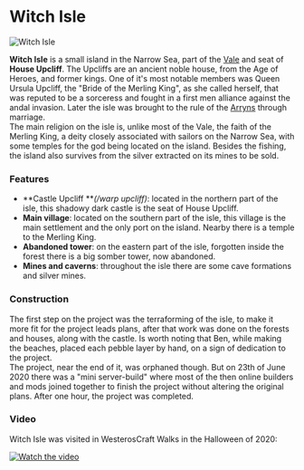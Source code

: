 

# Witch Isle

<Image
  src="https://cdn.sanity.io/images/1as7cn02/production/9b5f7e107f9928cac25902f29b5e046a2810bda4-1280x720.png?w=976&h=350&fit=crop&crop=center&auto=format"
  alt="Witch Isle"
  width={976}
  height={350}
/>

<ProjectDetails
  floatRight
  region="Vale"
  house="House Upcliff"
  type="Landmark"
  status="Completed"
  warp="/warp witchisle"
  projectLead="Booben, Ben and Jose"
  dateStarted="January 28, 2018"
  dateCompleted="Invalid Date"
/>

**Witch Isle** is a small island in the Narrow Sea, part of the [Vale](https://westeroscraft.com/wiki/vale) and seat of **House Upcliff**. The Upcliffs are an ancient noble house, from the Age of Heroes, and former kings. One of it's most notable members was Queen Ursula Upcliff, the "Bride of the Merling King", as she called herself, that was reputed to be a sorceress and fought in a first men alliance against the andal invasion. Later the isle was brought to the rule of the [Arryns](https://westeroscraft.com/wiki/vale/the-eyrie) through marriage.  
The main religion on the isle is, unlike most of the Vale, the faith of the Merling King, a deity closely associated with sailors on the Narrow Sea, with some temples for the god being located on the island. Besides the fishing, the island also survives from the silver extracted on its mines to be sold.

### Features

- **Castle Upcliff **_(/warp upcliff)_: located in the northern part of the isle, this shadowy dark castle is the seat of House Upcliff.
- **Main village**: located on the southern part of the isle, this village is the main settlement and the only port on the island. Nearby there is a temple to the Merling King.
- **Abandoned tower**: on the eastern part of the isle, forgotten inside the forest there is a big somber tower, now abandoned.
- **Mines and caverns**: throughout the isle there are some cave formations and silver mines.

### Construction

The first step on the project was the terraforming of the isle, to make it more fit for the project leads plans, after that work was done on the forests and houses, along with the castle. Is worth noting that Ben, while making the beaches, placed each pebble layer by hand, on a sign of dedication to the project.  
The project, near the end of it, was orphaned though. But on 23th of June 2020 there was a "mini server-build" where most of the then online builders and mods joined together to finish the project without altering the original plans. After one hour, the project was completed.

### Video

Witch Isle was visited in WesterosCraft Walks in the Halloween of 2020:

[![Watch the video](https://img.youtube.com/vi/WJFdL_opnQI/0.jpg)](https://www.youtube.com/embed/WJFdL_opnQI)
